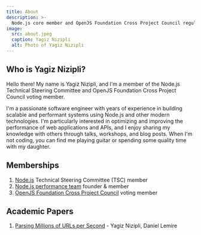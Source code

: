 ```yaml
---
title: About
description: >-
  Node.js core member and OpenJS Foundation Cross Project Council regular member
image:
  src: about.jpeg
  caption: Yagiz Nizipli
  alt: Photo of Yagiz Nizipli
---
```


## Who is Yagiz Nizipli?

Hello there! My name is Yagiz Nizipli, and I'm a member of the Node.js Technical Steering Committee and OpenJS
Foundation Cross Project Council voting member.

I'm a passionate software engineer with years of experience in building scalable and performant systems using Node.js
and other modern technologies. I'm particularly interested in optimizing and improving the performance of
web applications and APIs, and I enjoy sharing my knowledge with others through talks, workshops, and blog posts.
When I'm not coding, you can find me playing guitar or spending some quality time with my daughter.

## Memberships

1. [Node.js][nodejs-repository] Technical Steering Committee (TSC) member
2. [Node.js performance team][nodejs-performance-repository] founder & member
3. [OpenJS Foundation Cross Project Council][openjsf-cpc-repository] voting member

## Academic Papers

1. [Parsing Millions of URLs per Second][parsing-millions-of-urls] - Yagiz Nizipli, Daniel Lemire

[nodejs-repository]: https://github.com/nodejs/node
[nodejs-performance-repository]: https://github.com/nodejs/performance
[openjsf-cpc-repository]: https://github.com/openjs-foundation/cross-project-council

[parsing-millions-of-urls]: https://onlinelibrary.wiley.com/doi/full/10.1002/spe.3296

